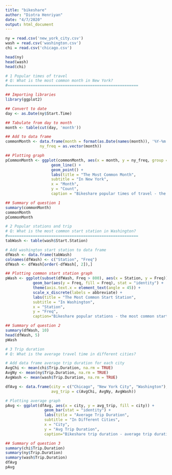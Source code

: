```yaml
---
title: "bikeshare"
author: "Diotra Henriyan"
date: "4/7/2020"
output: html_document
---
```


```r
ny = read.csv('new_york_city.csv')
wash = read.csv('washington.csv')
chi = read.csv('chicago.csv')

head(ny)
head(wash)
head(chi)
```

```r
# 1 Popular times of travel
# Q: What is the most common month in New York?
#=========================================================

## Importing libraries
library(ggplot2)

## Convert to date
day <- as.Date(ny$Start.Time)

## Tabulate from day to month
month <- table(cut(day, 'month'))

## Add to data frame
commonMonth <- data.frame(month = format(as.Date(names(month)), '%Y-%m'),
               ny_freq = as.vector(month))

## Plotting graph
pCommonMonth <- ggplot(commonMonth, aes(x = month, y = ny_freq, group = 1, color = ny_freq)) +
                    geom_line() +
                    geom_point() +
                    labs(title = "The Most Common Month",
                    subtitle = "In New York",
                    x = "Month",
                    y = "Count",
                    caption = "Bikeshare popular times of travel - the most common month in New York")

## Summary of question 1
summary(commonMonth)
commonMonth
pCommonMonth
```

```r
# 2 Popular stations and trip
# Q: What is the most common start station in Washington?
#=========================================================
tabWash <- table(wash$Start.Station)

# Add washington start station to data frame
dfWash <- data.frame(tabWash)
colnames(dfWash) <- c("Station", "Freq")
dfWash <- dfWash[order(-dfWash[, 2]),]

## Plotting common start station graph
pWash <- ggplot(subset(dfWash, Freq > 800), aes(x = Station, y = Freq)) +
            geom_bar(aes(y = Freq, fill = Freq), stat = "identity") +
            theme(axis.text.x = element_text(angle = 45)) +
            scale_x_discrete(labels = abbreviate) +
            labs(title = "The Most Common Start Station",
            subtitle = "In Washington",
            x = "Station",
            y = "Freq",
            caption="Bikeshare popular stations - the most common start station in Washington")

## Summary of question 2
summary(dfWash, 10)
head(dfWash, 5)
pWash
```

```r
# 3 Trip duration
# Q: What is the average travel time in different cities?

# Add data frame average trip duration for each city
AvgChi <- mean(chi$Trip.Duration, na.rm = TRUE)
AvgNy <- mean(ny$Trip.Duration, na.rm = TRUE)
AvgWash <- mean(wash$Trip.Duration, na.rm = TRUE)

dfAvg <- data.frame(city = c("Chicago", "New York City", "Washington"),
                    avg_trip = c(AvgChi, AvgNy, AvgWash))

# Plotting average graph
pAvg <- ggplot(dfAvg, aes(x = city, y = avg_trip, fill = city)) +
                 geom_bar(stat = "identity") +
                 labs(title = "Average Trip Duration",
                 subtitle = "In Different Cities",
                 x = "City",
                 y = "Avg Trip Duration",
                 caption="Bikeshare trip duration - average trip duration in different cities")

## Summary of question 3
summary(chi$Trip.Duration)
summary(ny$Trip.Duration)
summary(wash$Trip.Duration)
dfAvg
pAvg
```

